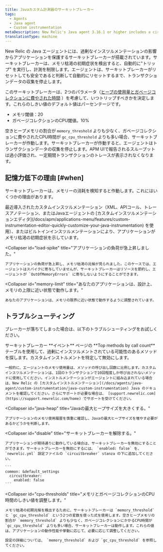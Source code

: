 ```yaml
---
title: Javaカスタム計測器のサーキットブレーカー
tags:
  - Agents
  - Java agent
  - Custom instrumentation
metaDescription: New Relic's Java agent 3.16.1 or higher includes a circuit breaker that "trips" to protect apps from the effects of over-instrumentation.
translationType: machine
---
```


New Relic の Java エージェントには、過剰なインスツルメンテーションの影響からアプリケーションを保護するサーキットブレーカーが搭載されています。サーキットブレーカーは、メモリ枯渇の初期症状を検出すると、自動的に"トリップ" を実行し、計測を制限します。エージェントは、サーキットブレーカーがリセットしても安全であると判断して自動的にリセットするまで、トランザクションデータの収集を停止します。

このサーキットブレーカーは、2つのパラメータ（[ヒープの使用量とガベージコレクションに費やされた時間](#cpu-thresholds) ）を考慮して、いつトリップすべきかを決定します。これらのしきい値のデフォルト値はパーセンテージです。

* メモリ閾値：20
* ガベージコレクションのCPU閾値。10%

空きヒープメモリの割合が `memory_threshold` よりも少なく、ガベージコレクションに費やされたCPU時間が `gc_cpu_threshold` よりも多い場合、サーキットブレーカーが作動します。サーキットブレーカーが作動すると、エージェントはトランザクションデータの収集を停止します。APM UIで報告されるスループットは過小評価され、一定期間トランザクションのトレースが表示されなくなります。

## 記憶力低下の理由 [#when]

サーキットブレーカーは、メモリーの消耗を検知すると作動します。これにはいくつかの理由があります。

<CollapserGroup>
  <Collapser
    id="over-instrumented"
    title="あなたのアプリケーションはオーバーインストルメントです。"
  >
    最近導入されたカスタムインスツルメンテーション（XML、APIコール、トレースアノテーション、またはJavaエージェントの [カスタムインスツルメンテーションエディタ](/docs/apm/applications-menu/features/custom-instrumentation-editor-quickly-customize-your-java-instrumentation) を使用）、またはビルトインインスツルメンテーションにより、アプリケーションがメモリ枯渇の初期症状を示しています。
  </Collapser>

  <Collapser
    id="load-spike"
    title="アプリケーションの負荷が急上昇しました。"
  >
    アプリケーションの負荷が急上昇し、メモリ枯渇の兆候が見られました。このケースでは、エージェントはスパイクに寄与していませんが、サーキットブレーカーはリソースを節約し、エージェントが `OutOfMemoryErrors` に寄与しないようにすることができます。
  </Collapser>

  <Collapser
    id="memory-limit"
    title="あなたのアプリケーションは、設計上、メモリの上限に近い状態で動作します。"
  >
    あなたのアプリケーションは、メモリの限界に近い状態で動作するように調整されています。
  </Collapser>
</CollapserGroup>

## トラブルシューティング

ブレーカーが落ちてしまった場合は、以下のトラブルシューティングをお試しください。

<CollapserGroup>
  <Collapser
    id="disable"
    title="計測器の識別と無効化"
  >
    サーキットブレーカー **イベント** ページの **Top methods by call count** テーブルを使用して、過剰にインスツルメントされている可能性のあるメソッドを探します。カスタムインストルメントを特定して無効にします。

    一般的に、エージェントのメモリ使用量は、メソッドの呼び出し回数に比例します。カスタムインスツルメンテーションは、1回のトランザクションで10回程度しか呼び出されないメソッドに使用してください。インストルメンテーションがエージェントに組み込まれている場合は、New Relic の [カスタムインストルメンテーション](/docs/agents/java-agent/custom-instrumentation/java-custom-instrumentation) Java のドキュメントを確認してください。さらにサポートが必要な場合は、 [support.newrelic.com](https://support.newrelic.com/home) でサポートを受けてください。
  </Collapser>

  <Collapser
    id="java-heap"
    title="Javaの最大ヒープサイズを大きくする。"
  >
    アプリケーションのメモリ使用履歴を慎重に確認し、Javaの最大ヒープサイズを増やす必要があるかどうかを判断します。
  </Collapser>

  <Collapser
    id="disable"
    title="サーキットブレーカーを解除する。"
  >
    アプリケーションが期待通りに動作している場合は、サーキットブレーカーを無効にすることができます。サーキットブレーカーを無効にするには、 `enabled: false` を、 `newrelic.yml` 設定ファイルの `circuitbreaker` stanza の下に追加してください。

    ```
    common: &default_settings​
      circuitbreaker:
        enabled: false
    ```
  </Collapser>

  <Collapser
    id="cpu-thresholds"
    title="メモリとガベージコレクションのCPU時間のしきい値を調整します。"
  >
    メモリ枯渇の初期兆候を検出するために、サーキットブレーカーは `memory_threshold` と `gc_cpu_threshold` という2つの変数を使った式を使用します。空きヒープメモリの割合が `memory_threshold` よりも少なく、ガベージコレクションにかかるCPU時間が `gc_cpu_threshold` よりも多い場合、サーキットブレーカーは動作します。これらの値は、アプリケーションの動作性能や挙動に応じて、必要に応じて調整してください。

    設定の詳細については、 `memory_threshold` および `gc_cpu_threshold` を参照してください。
  </Collapser>
</CollapserGroup>